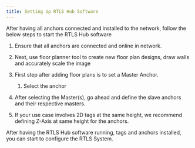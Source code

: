 ```yaml
---
title: Setting Up RTLS Hub Software
---
```


After having all anchors connected and installed to the network, follow the below steps to start the RTLS Hub software

1. Ensure that all anchors are connected and online in network.
2. Next, use floor planner tool to create new floor plan designs, draw walls and accurately scale the image
3. First step after adding floor plans is to set a Master Anchor.
	1. Select the anchor 

4. After selecting the Master(s), go ahead and define the slave anchors and their respective masters.
5. If your use case involves 2D tags at the same height, we recommend defining Z-Axis at same height for the anchors.

After having the RTLS Hub software running, tags and anchors installed, you can start to configure the RTLS System.

